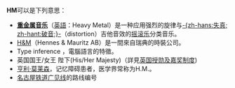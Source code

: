 '''HM'''可以是下列意思：
* '''[[重金属音乐|重金属音乐]]'''（[[英語|英語]]：Heavy Metal）是一种应用强烈的旋律与[[破音|-{zh-hans:失真; zh-hant:破音;}-]]（distortion）吉他音效的[[摇滚乐|摇滚乐]]分类音乐。
* [[H&M|H&M]]（Hennes & Mauritz AB）是一間來自瑞典的時裝公司。
* Type inference ，電腦語言的特徵。
* 英国国王/女王 陛下(His/Her Majesty)（詳見[[英国授勋及嘉奖制度|英国授勋及嘉奖制度]])
* [[亨利·莫莱森|亨利·莫莱森]]，记忆障碍患者，医学界常称为H.M.。
* [[名古屋铁道|名古屋铁道]][[广见线|广见线]]的路线编号
{{disambig|Cat=二字拉丁字母缩写消歧义}}